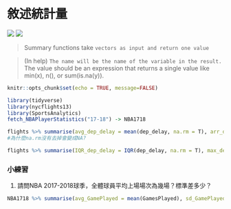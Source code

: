# 敘述統計量 {-}


![](/Users/chenpoming/Desktop/summarise.png)
![](/Users/chenpoming/Desktop/summarise2.png)

> Summary functions take `vectors as input and return one value`

> (In help) `The name will be the name of the variable in the result.` The value should be an expression that returns a single value like min(x), n(), or sum(is.na(y)).

```r
knitr::opts_chunk$set(echo = TRUE, message=FALSE)
```

```r
library(tidyverse)
library(nycflights13)
library(SportsAnalytics)
fetch_NBAPlayerStatistics("17-18") -> NBA1718
```


```r
flights %>% summarise(avg_dep_delay = mean(dep_delay, na.rm = T), arr_delay_sd = sd(arr_delay, na.rm = T))
#為什麼na.rm沒有去掉會變成NA?
```

```r
flights %>% summarise(IQR_dep_delay = IQR(dep_delay, na.rm = T), max_dep_delay = max(dep_delay, na.rm = T))
```

### 小練習{-}
1. 請問NBA 2017-2018球季，全體球員平均上場場次為幾場？標準差多少？
```r
NBA1718 %>% summarise(avg_GamePlayed = mean(GamesPlayed), sd_GamePlayed = sd(GamesPlayed))
```



